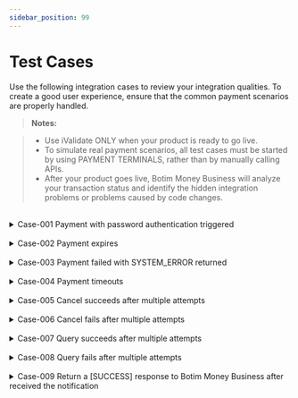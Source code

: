 ```yaml
---
sidebar_position: 99
---
```


# Test Cases

Use the following integration cases to review your integration qualities. To create a good user experience, ensure that the common payment scenarios are properly handled.

> **Notes:**

> - Use iValidate ONLY when your product is ready to go live.
> - To simulate real payment scenarios, all test cases must be started by using PAYMENT TERMINALS, rather than by manually calling APIs.
> - After your product goes live, Botim Money Business will analyze your transaction status and identify the hidden integration problems or problems caused by code changes.

<br/>

<div>
  <details>
    <summary>Case-001 Payment with password authentication triggered</summary>
    <div>
      <p>When a single payment greater than or equals to a certain amount (usually is AED 500),PayBy users might be prompted to enter the password to complete the payment. This test case is to check whether your system can properly handle this scenario. </p>
      <p>Acceptance rules: </p>
      <p><a>- Both [Partner-Id] and [merchantOrderNo] are required in the request. </a></p>
      <p><a>- The payment amount is greater than or equals to AED 500.</a></p>
      <p><a>- Payment interface responds [status=CREATED].</a></p>
      <p><a>- Send at least one query request.</a></p>
      <p><a>- The query request frequency is 2-6 seconds.</a></p>
      <p><a>- The last query request found that the transaction was successful.</a></p>
    </div>
  </details>
  <br/>
  <details>
    <summary>Case-002 Payment expires</summary>
    <div>
      <p>Sometimes Botim Money Business users might choose not to continue when they are prompted to enter the password to complete the
        payment, and the payment finally expires. This test case is to check whether your system can properly handle
        this scenario. </p>
      <p>Acceptance rules: </p>
      <p><a>- Both [Partner-Id] and [merchantOrderNo] are required in the request. </a></p>
      <p><a>- Payment interface responds [status=CREATED].</a></p>
      <p><a>- Send at least one query request.</a></p>
      <p><a>- The query request frequency is 2-6s.</a></p>
      <p><a>- Send [cancelOrder] request 20 to 120 seconds after the transaction is initiated.</a></p>
    </div>
  </details>
  <br/>
  <details>
    <summary>Case-003 Payment failed with SYSTEM_ERROR returned</summary>
    <div>
      <p>SYSTEM_ERROR is returned when a payment request goes wrong. This test case is to check whether the system can
        handle the SYSTEM_ERROR according to the best practices recommended by PayBy. </p>
      <p>Acceptance rules: </p>
      <p><a>- Both [Partner-Id] and [merchantOrderNo] are required in the request. </a></p>
      <p><a>- Payment interface responds SYSTEM_ERROR.</a></p>
      <p><a>- Send at least one query request.</a></p>
      <p><a>- The query request frequency is 2-6 seconds.</a></p>
      <p><a>- Send [cancelOrder] request 20 to 120 seconds after the transaction is initiated.</a></p>
    </div>
  </details>
  <br/>
  <details>
    <summary>Case-004 Payment timeouts</summary>
    <div>
      <p>A payment request might timeout because of poor network or Botim Money Business system error. This test case is to check
        whether the system can handle timeout errors according to the best practices recommended by PayBy. </p>
      <p>Acceptance rules: </p>
      <p><a>- Both [Partner-Id] and [merchantOrderNo] are required in the request. </a></p>
      <p><a>- Payment interface responds SYSTEM_ERROR.</a></p>
      <p><a>- Send at least one query request.</a></p>
      <p><a>- The query request frequency is 2-6 seconds.</a></p>
      <p><a>- Send [cancelOrder] request 20 to 120 seconds after the transaction is initiated.</a></p>
    </div>
  </details>
  <br/>
  <details>
    <summary>Case-005 Cancel succeeds after multiple attempts</summary>
    <div>
      <p>When a cancel fails, the merchant must keep calling CANCEL until the cancel succeeds. This test case simulates
        the scenario where cancel finally succeeds after multiple attempts. </p>
      <p>Acceptance rules: </p>
      <p><a>- Both [Partner-Id] and [merchantOrderNo] are required in the request. </a></p>
      <p><a>- Send at least one query request.</a></p>
      <p><a>- The query request frequency is 2-6 seconds.</a></p>
      <p><a>- Send [cancelOrder] request 20 to 120 seconds after the transaction is initiated.</a></p>
      <p><a>- The CANCEL request frequency is 3-10 seconds.</a></p>
      <p><a>- At least three CANCEL requests are required, and only the last request returns SUCCESS.</a></p>
    </div>
  </details>
  <br/>
  <details>
    <summary>Case-006 Cancel fails after multiple attempts</summary>
    <div>
      <p>When a cancel fails, the merchant must keep calling CANCEL until at least more than 3 FAILs are returned, or
        until cancel requests keep failing for more than 10 seconds. If cancel still fails, the responsible person must
        be notified of the problem. In production environment, technical support must be contacted to confirm the
        transaction status and handle the problem. </p>
      <p>Acceptance rules: </p>
      <p><a>- Both [Partner-Id] and [merchantOrderNo] are required in the request. </a></p>
      <p><a>- Send at least one query request.</a></p>
      <p><a>- The query request frequency is 2-6 seconds.</a></p>
      <p><a>- Send [cancelOrder] request 20 to 120 seconds after the transaction is initiated.</a></p>
      <p><a>- The CANCEL request frequency is 3-10 seconds.</a></p>
      <p><a>- CANCEL requests must be made at least 3 times, All requests returns failed.</a></p>
    </div>
  </details>
  <br/>
  <details>
    <summary>Case-007 Query succeeds after multiple attempts</summary>
    <div>
      <p>When a query fails, the merchant must keep calling QUERY until the query succeeds. This test case simulates the
        scenario where cancel finally succeeds after multiple attempts. </p>
      <p>Acceptance rules: </p>
      <p><a>- Both [Partner-Id] and [merchantOrderNo] are required in the request. </a></p>
      <p><a>- Send at least three query requests.</a></p>
      <p><a>- The query request frequency is 2-6 seconds.</a></p>
    </div>
  </details>
  <br/>
  <details>
    <summary>Case-008 Query fails after multiple attempts</summary>
    <div>
      <p>When a query fails, the merchant must keep calling QUERY until at least more than 3 FAILs are returned, or
        until requests keep failing for more than 10 seconds. If cancel still fails, the responsible person must
        be notified of the problem. In production environment, technical support must be contacted to confirm the
        transaction status and handle the problem.</p>
      <p>Acceptance rules: </p>
      <p><a>- Both [Partner-Id] and [merchantOrderNo] are required in the request. </a></p>
      <p><a>- Send at least three query requests.</a></p>
      <p><a>- The query request frequency is 2-6 seconds.</a></p>
    </div>
  </details>
  <br/>
  <details>
    <summary>Case-009 Return a [SUCCESS] response to Botim Money Business after received the notification</summary>
    <div>
      <p>After the payment is successful, Botim Money Business will send the payment result of the order and the user information to the merchant in the form of a data stream. The merchant needs to receive and process it, and return a [SUCCESS] response to PayBy.This test case is to check whether the system can handle the notification.</p>
      <p>Acceptance rules: </p>
      <p><a>- Receive and process the notification. </a></p>
      <p><a>- [SUCCESS] is required in the return response. </a></p>
    </div>
  </details>
</div>
